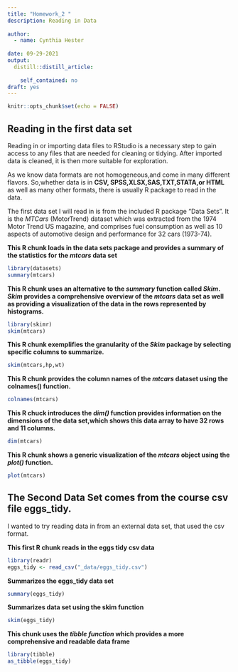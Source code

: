 ```yaml
---
title: "Homework_2 "
description: Reading in Data
  
author:
  - name: Cynthia Hester
   
date: 09-29-2021
output: 
  distill::distill_article:
  
    self_contained: no
draft: yes  
---
```


```r
knitr::opts_chunk$set(echo = FALSE)
```

## Reading in the first data set

Reading in or importing data files to RStudio is a necessary step to gain access to any files that are needed for cleaning or tidying. After imported data is cleaned, it is then more suitable for exploration.


As we know data formats are not homogeneous,and come in many different flavors. So,whether data is in **CSV, SPSS,XLSX,SAS,TXT,STATA,or HTML** as well as many other formats, there is usually R package to read in the data.


The first data set I will read in is from the included R package "Data Sets". It is the *MTCars* (MotorTrend) dataset which was extracted from the 1974 Motor Trend US magazine, and comprises fuel consumption as well as 10 aspects of automotive design and performance for 32 cars (1973-74).



**This R chunk loads in the data sets package and provides a summary of the statistics for the *mtcars* data set**

```r
library(datasets)
summary(mtcars)

```




**This R chunk uses an alternative to the *summary* function called *Skim*. *Skim* provides a comprehensive overview of the *mtcars* data set as well as providing a visualization of the  data in the rows represented by histograms.**


```r
library(skimr)
skim(mtcars)
```





**This R chunk exemplifies the granularity of the *Skim* package by selecting specific columns to summarize.**


```r
skim(mtcars,hp,wt)
```





**This R chunk provides the column names of the *mtcars* dataset using the colnames() function.**

```r
colnames(mtcars)
```





**This R chuck introduces the *dim()* function provides information on the dimensions of the data set,which shows this data array to have 32 rows and 11 columns.**

```r
dim(mtcars)
```




**This R chunk shows a generic visualization of the *mtcars* object using the *plot()* function.**
```r
plot(mtcars)
```



## The Second Data Set comes from the course csv file eggs_tidy. 

I wanted to try reading data in from an external data set, that used the csv format.


**This first R chunk reads in the eggs tidy csv data**

```r
library(readr)
eggs_tidy <- read_csv("_data/eggs_tidy.csv")
```


**Summarizes the eggs_tidy data set**
```r
summary(eggs_tidy)
```



**Summarizes data set using the skim function**
```r
skim(eggs_tidy)
```

**This chunk uses the *tibble function* which provides a more comprehensive and readable  data frame**

```r
library(tibble)
as_tibble(eggs_tidy)
```


